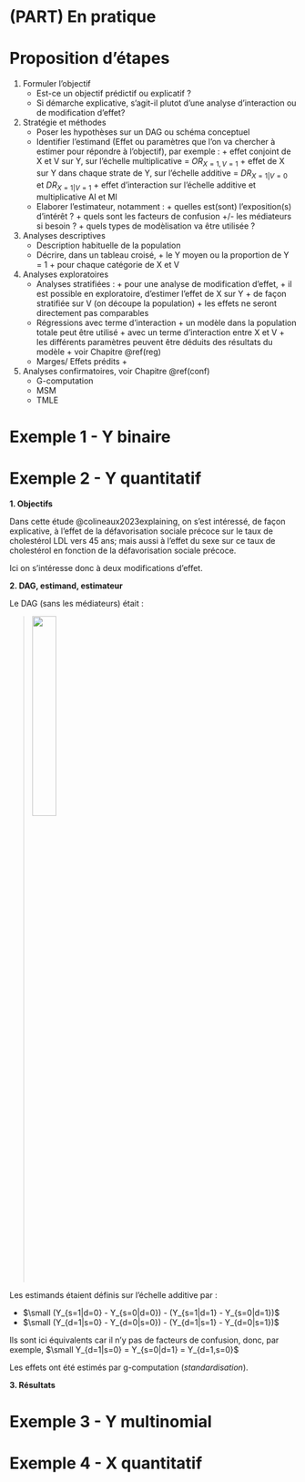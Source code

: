 # (PART) En pratique {-}


# Proposition d'étapes

1. Formuler l'objectif
    - Est-ce un objectif prédictif ou explicatif ?
    - Si démarche explicative, s'agit-il plutot d'une analyse d'interaction ou de modification d'effet?
2. Stratégie et méthodes 
    - Poser les hypothèses sur un DAG ou schéma conceptuel
    - Identifier l'estimand (Effet ou paramètres que l'on va chercher à estimer pour répondre à l'objectif), par exemple : 
            + effet conjoint de X et V sur Y, sur l'échelle multiplicative = $OR_{X=1,V=1}$
            + effet de X sur Y dans chaque strate de Y, sur l'échelle additive = $DR_{X=1|V=0}$ et $DR_{X=1|V=1}$
            + effet d'interaction sur l'échelle additive et multiplicative AI et MI 
    - Elaborer l'estimateur, notamment : 
            + quelles est(sont) l'exposition(s) d'intérêt ? 
            + quels sont les facteurs de confusion +/- les médiateurs si besoin ?
            + quels types de modèlisation va être utilisée ?
3. Analyses descriptives 
    - Description habituelle de la population
    - Décrire, dans un tableau croisé, 
            + le Y moyen ou la proportion de Y = 1
            + pour chaque catégorie de X et V
4. Analyses exploratoires
    - Analyses stratifiées : 
            + pour une analyse de modification d'effet, 
            + il est possible en exploratoire, d'estimer l'effet de X sur Y
            + de façon stratifiée sur V (on découpe la population)
            + les effets ne seront directement pas comparables
    - Régressions avec terme d'interaction
            + un modèle dans la population totale peut être utilisé
            + avec un terme d'interaction entre X et V
            + les différents paramètres peuvent être déduits des résultats du modèle
            + voir Chapitre \@ref(reg)
    - Marges/ Effets prédits
            + 
5. Analyses confirmatoires, voir Chapitre \@ref(conf)
    - G-computation
    - MSM
    - TMLE


# Exemple 1 - Y binaire


# Exemple 2 - Y quantitatif

**1. Objectifs**

Dans cette étude @colineaux2023explaining, on s'est intéressé, de façon explicative, à l'effet de la défavorisation sociale précoce sur le taux de cholestérol LDL vers 45 ans; mais aussi à l'effet du sexe sur ce taux de cholestérol en fonction de la défavorisation sociale précoce. 

Ici on s'intéresse donc à deux modifications d'effet. 

**2. DAG, estimand, estimateur**

Le DAG (sans les médiateurs) était : 

> ![](img/Image13.png){width=30%}

Les estimands étaient définis sur l'échelle additive par : 

- $\small (Y_{s=1|d=0} - Y_{s=0|d=0}) - (Y_{s=1|d=1} - Y_{s=0|d=1})$
- $\small (Y_{d=1|s=0} - Y_{d=0|s=0}) - (Y_{d=1|s=1} - Y_{d=0|s=1})$

Ils sont ici équivalents car il n'y pas de facteurs de confusion, donc, par exemple, $\small Y_{d=1|s=0} = Y_{s=0|d=1} = Y_{d=1,s=0}$

Les effets ont été estimés par g-computation (*standardisation*).


**3. Résultats**

# Exemple 3 - Y multinomial

# Exemple 4 - X quantitatif

